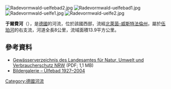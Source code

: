 {{Coord|51|12|54|N|7|18|33|E|display=title}}

[[Image:Radevormwald-uelfebad2.jpg|right]]
[[Image:Radevormwald-uelfebad1.jpg|right]]
[[Image:Radevormwald-uelfe1.jpg|right]]
[[Image:Radevormwald-uelfe2.jpg|right]]

'''于爾費河'''（{{lang-de|Uelfe}}），是[[德國|德國]]的河流，位於該國西部，流經[[北萊茵-威斯特法倫州|北萊茵-威斯特法倫州]]，屬於[[伍珀河|伍珀河]]的右支流，河道全長8公里，流域面積13.9平方公里。

==參考資料==
* [http://www.lanuv.nrw.de/fileadmin/lanuv/wasser/pdf/Gewaesserverzeichnis%20GSK3C.xls  Gewässerverzeichnis des Landesamtes für Natur, Umwelt und Verbraucherschutz NRW]{{Wayback|url=http://www.lanuv.nrw.de/fileadmin/lanuv/wasser/pdf/Gewaesserverzeichnis%20GSK3C.xls |date=20190808033656 }} (PDF; 1,1 MB)
* [http://www.radevormwald.de/cms222/stadtinfo/bildergalerien/a3/index.shtml Bildergalerie – Ülfebad 1927–2004]{{Wayback|url=http://www.radevormwald.de/cms222/stadtinfo/bildergalerien/a3/index.shtml |date=20160518122911 }}

{{Germany-geo-stub}}
[[Category:德國河流|Category:德國河流]]